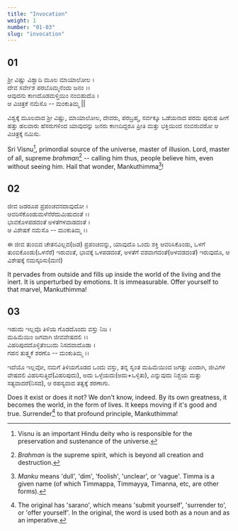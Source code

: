 ```yaml
---
title: "Invocation"
weight: 1
number: "01-03"
slug: "invocation"
---
```


## 01

ಶ್ರೀ ವಿಷ್ಣು ವಿಶ್ವಾದಿ ಮೂಲ ಮಾಯಾಲೋಲ ।  
ದೇವ ಸರ್ವೇಶ ಪರಬೊಮ್ಮನೆಂದು ಜನಂ ।।  
ಆವುದನು ಕಾಣದೊಡಮಳ್ತಿಯಿಂ ನಂಬಿಹುದೊ ।  
ಆ ವಿಚಿತ್ರಕೆ ನಮೆಸೊ -- ಮಂಕುತಿಮ್ಮ ||

ವಿಶ್ವಕ್ಕೆ ಮೂಲವಾದ ಶ್ರೀ ವಿಷ್ಣು, ಮಾಯಾಲೋಲ, ದೇವರು, ಪರಬ್ರಹ್ಮ, ಸರ್ವಕ್ಕೂ ಒಡೆಯನಾದ ಪರಮ ಪುರುಷ ಹೀಗೆ ಹತ್ತು ಹಲವಾರು ಹೆಸರುಗಳಿಂದ ಯಾವುದನ್ನು ಜನರು ಕಾಣದಿದ್ದರೂ ಪ್ರೀತಿ ಮತ್ತು ಭಕ್ತಿಯಿಂದ ನಂಬಿರುವರೋ ಆ ವಿಚಿತ್ರಕ್ಕೆ ನಮಿಸು.

Sri Visnu[^1], primordial source of the universe, master of illusion. Lord, master of all, supreme _brahman_[^2] -- calling him thus, people believe him, even without seeing him. Hail that wonder, Mankuthimma[^3]!

## 02

ಜೀವ ಜಡರೂಪ ಪ್ರಪಂಚವನದಾವುದೋ ।  
ಆವರಿಸೆಕೊಂಡುಮಳೆನೆರೆದುಮಿಹುದಂತೆ ।।  
ಭಾವಕೊಳಪಡದಂತೆ ಅಳತೆಗಳವಾಡದಂತೆ ।  
ಆ ವಿಶೇಷಕೆ ನಮೆಸೊ -- ಮಂಕುತಿಮ್ಮ ।।

ಈ ಜೀವ ತುಂಬಿದ ಚೇತನವಿಲ್ಲದ(ಜಡ) ಪ್ರಪಂಚವನ್ನು, ಯಾವುದೊ ಒಂದು ಶಕ್ತಿ ಆವರಿಸಿಕೊಂಡು, ಒಳಗೆ ತುಂಬಿಕೊಂಡು(ಒಳನೆರೆ) ಇರುವಂತೆ, ಭಾವಕ್ಕೆ ಒಳಪಡದಂತೆ, ಅಳತೆಗೆ ವಶವಾಗದಂತೆ(ಅಳವಡದಂತೆ) ಇರುವುದೊ, ಆ ವಿಶೇಷಕ್ಕೆ ನಮಸ್ಕರಿಸು(ಮಣಿ)

It pervades from outside and fills up inside the world of the living and the inert. It is unperturbed by emotions. It is immeasurable. Offer yourself to that marvel, Mankuthimma!

## 03

ಇಹುದು ಇಲ್ಲವೊ ತಿಳಿಯ ಗೊಡದೊಂದು ವಸ್ತು ನಿಜ ।  
ಮಹಿಮೆಯಿಂ ಜಗವಾಗಿ ಜೀವವೇಷದಲಿ ।।  
ವಿಹರಿಪುದದೊಳ್ಳಿತೆಂಬುದು ನಿಸದವಾದೊಡಾ ।  
ಗಹನ ತುತ್ತ್ವಕೆ ಶರಣೊ -- ಮಂಕುತಿಮ್ಮ ।।

ಇದೆಯೊ ಇಲ್ಲವೋ, ನಮಗೆ ತಿಳಿಯಗೊಡದ ಒಂದು ವಸ್ತು, ತನ್ನ ಸ್ವಂತ ಮಹಿಮೆಯಿಂದ ಜಗತ್ತು ಎಂದಾಗಿ, ಜೀವಿಗಳ ವೇಷದಲಿ ವಿಹರಿಸುತ್ತಿದೆ(ವಿಹರಿಪುದು),
ಅದು ಒಳ್ಳೆಯದು(ಅದು+ಒಳ್ಳಿತು), ಎನ್ನುವುದು ನಿಶ್ಚಯ ಮತ್ತು ಸತ್ಯವಾದರೆ(ನಿಸದ), ಆ ರಹಸ್ಯವಾದ ತತ್ವಕ್ಕೆ ಶರಣಾಗು.

Does it exist or does it not? We don't know, indeed. By its own greatness, it becomes the world, in the form of lives. It keeps moving if it's good and true. Surrender[^4] to that profound principle, Mankuthimma!

[^1]: Visnu is an important Hindu deity who is responsible for the preservation and sustenance of the universe.
[^2]: _Brahman_ is the supreme spirit, which is beyond all creation and destruction.
[^3]: _Manku_ means 'dull', 'dim', 'foolish', 'unclear', or 'vague'. Timma is a given name (of which Timmappa, Timmayya, Timanna, etc, are other forms).
[^4]: The original has 'sarano', which means 'submit yourself', 'surrender to', or 'offer yourself'. In the original, the word is used both as a noun and as an imperative.
